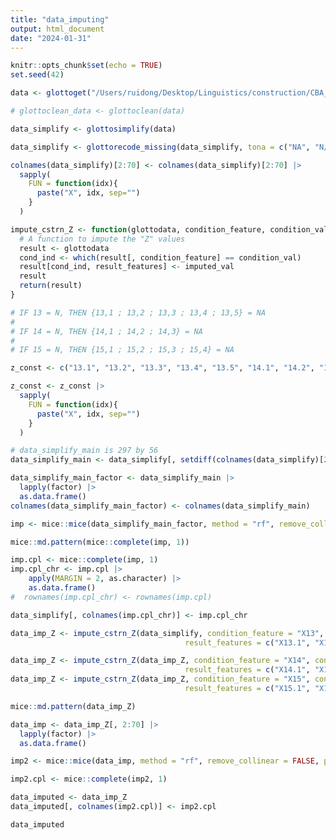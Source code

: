 ```yaml
---
title: "data_imputing"
output: html_document
date: "2024-01-31"
---
```


```r
knitr::opts_chunk$set(echo = TRUE)
set.seed(42)
```

```r
data <- glottoget("/Users/ruidong/Desktop/Linguistics/construction/CBA_sample_recode2024_transpose.xlsx")
```

```r
# glottoclean_data <- glottoclean(data)
```

```r
data_simplify <- glottosimplify(data)
```

```r
data_simplify <- glottorecode_missing(data_simplify, tona = c("NA", "N/A"))
```

```r
colnames(data_simplify)[2:70] <- colnames(data_simplify)[2:70] |>
  sapply(
    FUN = function(idx){
      paste("X", idx, sep="")
    }
  )
```

```r
impute_cstrn_Z <- function(glottodata, condition_feature, condition_val, result_features, imputed_val = "Z") {
  # A function to impute the "Z" values
  result <- glottodata
  cond_ind <- which(result[, condition_feature] == condition_val)
  result[cond_ind, result_features] <- imputed_val
  result
  return(result)
}
```

```r
# IF 13 = N, THEN {13,1 ; 13,2 ; 13,3 ; 13,4 ; 13,5} = NA
# 
# IF 14 = N, THEN {14,1 ; 14,2 ; 14,3} = NA
# 
# IF 15 = N, THEN {15,1 ; 15,2 ; 15,3 ; 15,4} = NA

z_const <- c("13.1", "13.2", "13.3", "13.4", "13.5", "14.1", "14.2", "14.3", "15.1", "15.2", "15.3", "15.4")

z_const <- z_const |>
  sapply(
    FUN = function(idx){
      paste("X", idx, sep="")
    }
  )
```

```r
# data_simplify_main is 297 by 56
data_simplify_main <- data_simplify[, setdiff(colnames(data_simplify)[2:69], z_const)]
```

```r
data_simplify_main_factor <- data_simplify_main |>
  lapply(factor) |>
  as.data.frame()
colnames(data_simplify_main_factor) <- colnames(data_simplify_main)
```

```r
imp <- mice::mice(data_simplify_main_factor, method = "rf", remove_collinear = FALSE, printFlag = T)
```

```r
mice::md.pattern(mice::complete(imp, 1))
```

```r
imp.cpl <- mice::complete(imp, 1)
imp.cpl_chr <- imp.cpl |>
    apply(MARGIN = 2, as.character) |>
    as.data.frame()
#  rownames(imp.cpl_chr) <- rownames(imp.cpl)
```

```r
data_simplify[, colnames(imp.cpl_chr)] <- imp.cpl_chr
```

```r
data_imp_Z <- impute_cstrn_Z(data_simplify, condition_feature = "X13", condition_val = "N", 
                                       result_features = c("X13.1", "X13.2", "X13.3", "X13.4", "X13.5"))

data_imp_Z <- impute_cstrn_Z(data_imp_Z, condition_feature = "X14", condition_val = "N",
                                       result_features = c("X14.1", "X14.2", "X14.3"))
data_imp_Z <- impute_cstrn_Z(data_imp_Z, condition_feature = "X15", condition_val = "N", 
                                       result_features = c("X15.1", "X15.2", "X15.3", "X15.4"))
```

```r
mice::md.pattern(data_imp_Z)
```

```r
data_imp <- data_imp_Z[, 2:70] |> 
  lapply(factor) |>
  as.data.frame()
```

```r
imp2 <- mice::mice(data_imp, method = "rf", remove_collinear = FALSE, printFlag = T)
```

```r
imp2.cpl <- mice::complete(imp2, 1)
```

```r
data_imputed <- data_imp_Z
data_imputed[, colnames(imp2.cpl)] <- imp2.cpl 
```

```r
data_imputed
```






